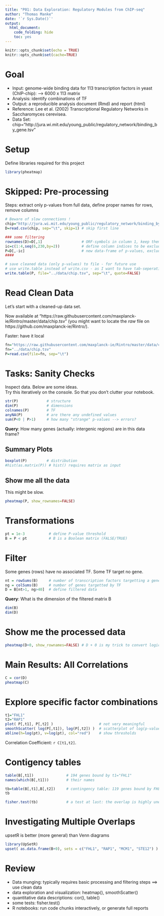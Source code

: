 ```yaml
---
title: "P01: Data Exploration: Regulatory Modules from ChIP-seq"
author: "Thomas Manke"
date: '`r Sys.Date()`'
output: 
  html_document:
    code_folding: hide
    toc: yes
---
```


```r
knitr::opts_chunk$set(echo = TRUE)
knitr::opts_chunk$set(cache=TRUE)
```

# Goal 
- Input:  genome-wide binding data for 113 transcription factors in yeast (ChIP-chip): --> 6000 x 113 matrix
- Analysis: identify combinations of TF
- Output: a reproducible analysis document (Rmd) and report (html)
- Reference: Lee et al. (2002) Transcriptional Regulatory Networks in Saccharomyces cerevisea.
- Data Set: chip="http://jura.wi.mit.edu/young_public/regulatory_network/binding_by_gene.tsv"

# Setup
Define libraries required for this project
```r
library(pheatmap)
```


# Skipped: Pre-processing
Steps: extract only p-values from full data, define proper names for rows, remove columns 
```r
# Beware of slow connections ! 
chip="http://jura.wi.mit.edu/young_public/regulatory_network/binding_by_gene.tsv"
D=read.csv(chip, sep="\t", skip=1) # skip first line

### some filtering
rownames(D)=D[,1]                  # ORF-symbols in column 1, keep them as rownames 
ic=c(1:4,seq(6,230,by=2))          # define column indices to be excluded (only keep p-values)
P=D[,-ic]                          # new data-frame of p-values, exclude superfluous columns and ratios
####

# save cleaned data (only p-values) to file - for future use
# use write.table instead of write.csv - as I want to have tab-seperation
write.table(P, file="../data/chip.tsv", sep="\t", quote=FALSE) 
```

# Read Clean Data
Let's start with a cleaned-up data set. 

Now available at "https://raw.githubusercontent.com/maxplanck-ie/Rintro/master/data/chip.tsv"
(you might want to locate the *raw* file on https://github.com/maxplanck-ie/Rintro/).

Faster: have it local

```r
fn="https://raw.githubusercontent.com/maxplanck-ie/Rintro/master/data/chip.tsv"  # remote filename
fn="../data/chip.tsv"                                                            # local: same but faster
P=read.csv(file=fn, sep="\t")
```


# Tasks: Sanity Checks
Inspect data. Below are some ideas.   
Try this iteratively on the console. So that you don't clutter your notebook.

```r
str(P)             # structure
dim(P)             # dimensions
colnames(P)        # TF
anyNA(P)           # are there any undefined values
sum(P<0 | P>1)     # how many "strange" p-values --> errors?
```

**Query**: How many genes (actually: intergenic regions) are in this data frame?


## Summary Plots
```r
boxplot(P)         # distribution
#hist(as.matrix(P)) # hist() requires matrix as input 
```

## Show me all the data
This might be slow.
```r
pheatmap(P, show_rownames=FALSE)
```

# Transformations
```r
pt = 1e-3           # define P-value threshold
B = P < pt          # B is a Boolean matrix (FALSE/TRUE)
```

# Filter
Some genes (rows) have no associated TF. Some TF target no gene.
```r
nt = rowSums(B)     # number of transcription factors targetting a gene
ng = colSums(B)     # number of genes targetted by TF
D = B[nt>1, ng>40]  # define filtered data

```

**Query**: What is the dimension of the filtered matrix B 
```r
dim(B)
dim(D)
```

# Show me the processed data
```r
pheatmap(D+0, show_rownames=FALSE) # D + 0 is my trick to convert logical matrix to numeric matrix (FALSE=0, TRUE=1) 
```

# Main Results: All Correlations
```r
C = cor(D)
pheatmap(C)
```

#  Explore specific factor combinations

```r
t1="FHL1"
t2="RAP1"
plot( P[,t1], P[,t2] )                     # not very meaningful
smoothScatter( log(P[,t1]), log(P[,t2]) )  # scatterplot of log(p-values) for two TF 
abline(h=log(pt), v=log(pt), col="red")    # show thresholds
```

Correlation Coefficient: `r C[t1,t2]`. 

# Contigency tables
```r
table(B[,t1])               # 194 genes bound by t1="FHL1"
names(which(B[,t1]))        # their names

tb=table(B[,t1],B[,t2])     # contingency table: 119 genes bound by FHL1 and RAP1
tb

fisher.test(tb)             # a test at last: the overlap is highly unexpected
```

# Investigating Multiple Overlaps
upsetR is better (more general) than Venn diagrams
```r
library(UpSetR)
upset( as.data.frame(B+0), sets = c("FHL1", "RAP1", "MCM1", "STE12") )
```



# Review
* Data munging: typically requires basic processing and filtering steps ==> use clean data
* data exploration and visualization: heatmap(), smoothScatter()
* quantitative data descriptions: cor(), table()
* some tests: fisher.test()
* R notebooks: run code chunks interactively, or generate full reports
